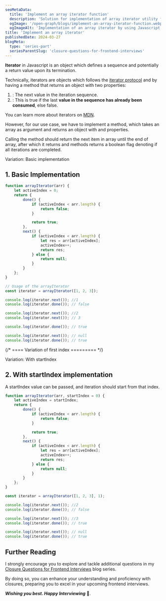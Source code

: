 ```yaml
---
seoMetaData:
  title: 'Implement an array iterator function'
  description: 'Solution for implementation of array iterator utility function question using closures asked in frontend interviews.'
  ogImage: '/open-graph/blogs/implement-an-array-iterator-function.webp'
  ogImageAlt: 'Implementation of an array iterator by using Javascript closures.'
title: 'Implement an array iterator'
publishedDate: 2024-03-27
blogMeta:
  type: 'series-part'
  seriesParentSlug: 'closure-questions-for-frontend-interviews'
---
```


**Iterator** in Javascript is an object which defines a sequence and potentially a return value upon its termination.

Technically, iterators are objects which follows the [iterator protocol](https://developer.mozilla.org/en-US/docs/Web/JavaScript/Reference/Iteration_protocols#the_iterator_protocol 'MDN: Learn more about iterator protocol') and by having a <InlineCode code="next()"/> method that returns an object with two properties:

1. <InlineCode code="value" /> : The next value in the iteration sequence.
1. <InlineCode code="done" /> : This is true if the last **value in the sequence has already been consumed**, else
   false.

You can learn more about iterators on [MDN](https://developer.mozilla.org/en-US/docs/Web/JavaScript/Guide/Iterators_and_Generators 'MDN: Learn more about iterators in JavaScript').

However, for our use case, we have to implement a <InlineCode code="iteratorArray" /> method, which takes an array as argument and returns an object with <InlineCode code="next()" /> and <InlineCode code="done()" /> properties.

Calling the <InlineCode code="next()" /> method should return the next item in array until the end of array, after which it returns <InlineCode code="null" /> and <InlineCode code="done()" /> methods returns a boolean flag denoting if all iterations are completed.

<section>
<SubHeading>Variation: Basic implementation</SubHeading>

## 1. Basic Implementation

```js title="./src/array-iterator.js"
function arrayIterator(arr) {
	let activeIndex = 0;
	return {
		done() {
			if (activeIndex < arr.length) {
				return false;
			}

			return true;
		},
		next() {
			if (activeIndex < arr.length) {
				let res = arr[activeIndex];
				activeIndex++;
				return res;
			} else {
				return null;
			}
		}
	};
}

// Usage of the arrayIterator
const iterator = arrayIterator([1, 2, 3]);

console.log(iterator.next()); //1
console.log(iterator.done()); // false

console.log(iterator.next()); //2
console.log(iterator.next()); // 3

console.log(iterator.done()); // true

console.log(iterator.next()); // null
console.log(iterator.done()); // true
```

</section>

{/* ==== Variation of first index ========= */}

<section>

<SubHeading>Variation: With startIndex</SubHeading>
## 2. With startIndex implementation

A startIndex value can be passed, and iteration should start from that index.

```js title="./src/array-iterator.js"
function arrayIterator(arr, startIndex = 0) {
	let activeIndex = startIndex;
	return {
		done() {
			if (activeIndex < arr.length) {
				return false;
			}

			return true;
		},
		next() {
			if (activeIndex < arr.length) {
				let res = arr[activeIndex];
				activeIndex++;
				return res;
			} else {
				return null;
			}
		}
	};
}

const iterator = arrayIterator([1, 2, 3], 1);

console.log(iterator.next()); //2
console.log(iterator.done()); // false

console.log(iterator.next()); //3
console.log(iterator.done()); // true

console.log(iterator.next()); // null
console.log(iterator.done()); // true
```

</section>

## Further Reading

I strongly encourage you to explore and tackle additional questions in my [Closure Questions for Frontend Interviews](/blog/closure-questions-for-frontend-interviews/ 'Find more question on closures in the closure questions for frontend Interviews blog series') blog series.

By doing so, you can enhance your understanding and proficiency with closures, preparing you to excel in your upcoming frontend interviews.

**_Wishing you best. Happy Interviewing_** 🫡.
